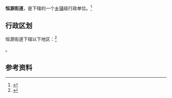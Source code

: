 {{中国乡级行政区|37/14/24/002/000}}

'''恒源街道'''，是{{PRC admin/fullname|37/14/24/002/000|3}}下辖的一个[[乡镇|乡镇]]级行政单位。<ref>{{PRC admin/ref sgc|{{PRC admin/parent|37/14/24/002/000}}}}</ref>

== 行政区划 ==

恒源街道下辖以下地区：<ref>{{PRC admin/ref sgc|37/14/24/002/000}}</ref>

{{PRC admin/children|37/14/24/002/000}}。

== 参考资料 ==

{{reflist}}

{{行政区划小作品}}
{{PRC admin/navcat|37/14/24/002/000}}